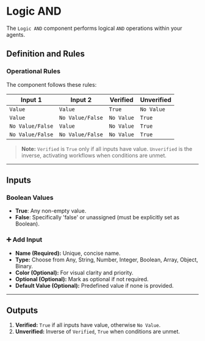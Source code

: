 # Logic AND

The `Logic AND` component performs logical `AND` operations within your agents.

## Definition and Rules

### Operational Rules

The component follows these rules:

| Input 1          | Input 2          | Verified   | Unverified |
|------------------|------------------|------------|------------|
| `Value`          | `Value`          | `True`     | `No Value` |
| `Value`          | `No Value/False` | `No Value` | `True`     |
| `No Value/False` | `Value`          | `No Value` | `True`     |
| `No Value/False` | `No Value/False` | `No Value` | `True`     |

> **Note:** `Verified` is `True` only if all inputs have value. `Unverified` is the inverse, activating workflows when conditions are unmet.



---

## Inputs

### Boolean Values

- **True**: Any non-empty value.
- **False**: Specifically 'false' or unassigned (must be explicitly set as Boolean).

### ➕ Add Input

- **Name (Required):** Unique, concise name.
- **Type:** Choose from Any, String, Number, Integer, Boolean, Array, Object, Binary.
- **Color (Optional):** For visual clarity and priority.
- **Optional (Optional):** Mark as optional if not required.
- **Default Value (Optional):** Predefined value if none is provided.

---

## Outputs

1. **Verified:** `True` if all inputs have value, otherwise `No Value`.
2. **Unverified:** Inverse of `Verified`, `True` when conditions are unmet.